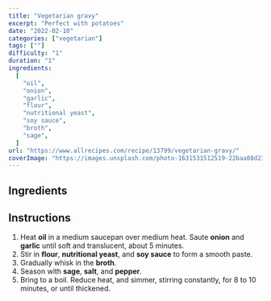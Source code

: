 ---
title: "Vegetarian gravy"
excerpt: "Perfect with potatoes"
date: "2022-02-10"
categories: ["vegetarian"]
tags: [""]
difficulty: "1"
duration: "1"
ingredients:
  [
    "oil",
    "onion",
    "garlic",
    "flour",
    "nutritional yeast",
    "soy sauce",
    "broth",
    "sage",
  ]
url: "https://www.allrecipes.com/recipe/13799/vegetarian-gravy/"
coverImage: "https://images.unsplash.com/photo-1631531512519-22baa08d2361?ixlib=rb-1.2.1&ixid=MnwxMjA3fDB8MHxwaG90by1wYWdlfHx8fGVufDB8fHx8&auto=format&fit=crop&w=700&q=72"
---

## Ingredients

<ul>
  <Ingredient v="8" t="tbsp" i="oil" />
  <Ingredient v="1" i="onion, chopped" />
  <Ingredient v="3" t="cloves" i="garlic, minced" />
  <Ingredient v="4" t="tbsp" i="all-purpose flour" />
  <Ingredient v="0.5" t="tbsp" i="nutritional yeast" />
  <Ingredient v="2" t="tbsp" i="light soy sauce" />
  <Ingredient v="1" t="cup" i="vegetable broth" />
  <Ingredient v="1" t="pinch" i="dried sage" />
  <Ingredient i="salt" />
  <Ingredient i="black pepper, ground" />
</ul>

## Instructions

1. Heat **oil** in a medium saucepan over medium heat. Saute **onion** and **garlic** until soft and translucent, about 5 minutes.
2. Stir in **flour**, **nutritional yeast**, and **soy sauce** to form a smooth paste.
3. Gradually whisk in the **broth**.
4. Season with **sage**, **salt**, and **pepper**.
5. Bring to a boil. Reduce heat, and simmer, stirring constantly, for 8 to 10 minutes, or until thickened.
